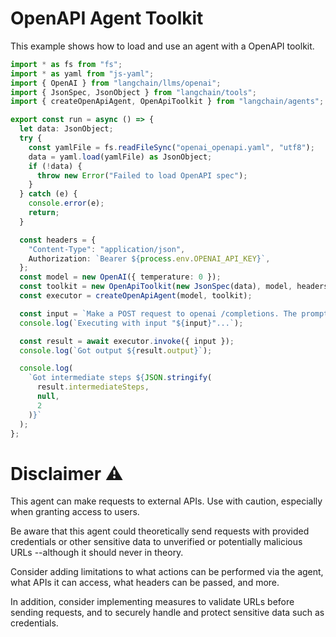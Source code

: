 # OpenAPI Agent Toolkit

This example shows how to load and use an agent with a OpenAPI toolkit.

```typescript
import * as fs from "fs";
import * as yaml from "js-yaml";
import { OpenAI } from "langchain/llms/openai";
import { JsonSpec, JsonObject } from "langchain/tools";
import { createOpenApiAgent, OpenApiToolkit } from "langchain/agents";

export const run = async () => {
  let data: JsonObject;
  try {
    const yamlFile = fs.readFileSync("openai_openapi.yaml", "utf8");
    data = yaml.load(yamlFile) as JsonObject;
    if (!data) {
      throw new Error("Failed to load OpenAPI spec");
    }
  } catch (e) {
    console.error(e);
    return;
  }

  const headers = {
    "Content-Type": "application/json",
    Authorization: `Bearer ${process.env.OPENAI_API_KEY}`,
  };
  const model = new OpenAI({ temperature: 0 });
  const toolkit = new OpenApiToolkit(new JsonSpec(data), model, headers);
  const executor = createOpenApiAgent(model, toolkit);

  const input = `Make a POST request to openai /completions. The prompt should be 'tell me a joke.'`;
  console.log(`Executing with input "${input}"...`);

  const result = await executor.invoke({ input });
  console.log(`Got output ${result.output}`);

  console.log(
    `Got intermediate steps ${JSON.stringify(
      result.intermediateSteps,
      null,
      2
    )}`
  );
};
```

# Disclaimer ⚠️

This agent can make requests to external APIs. Use with caution, especially when granting access to users.

Be aware that this agent could theoretically send requests with provided credentials or other sensitive data to unverified or potentially malicious URLs --although it should never in theory.

Consider adding limitations to what actions can be performed via the agent, what APIs it can access, what headers can be passed, and more.

In addition, consider implementing measures to validate URLs before sending requests, and to securely handle and protect sensitive data such as credentials.
